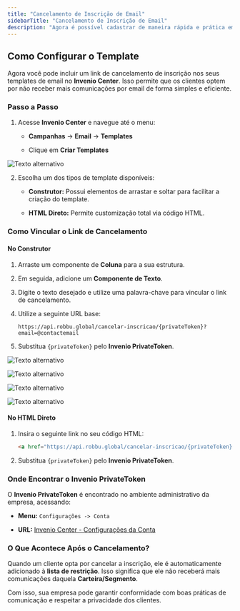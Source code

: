 ```yaml
---
title: "Cancelamento de Inscrição de Email"
sidebarTitle: "Cancelamento de Inscrição de Email"
description: "Agora é possível cadastrar de maneira rápida e prática em seus templates uma opção de cancelamento de inscrição para os clientes que não desejarem mais receber comunicações através do canal de email. ."
---
```


## Como Configurar o Template

Agora você pode incluir um link de cancelamento de inscrição nos seus templates de email no **Invenio Center**. Isso permite que os clientes optem por não receber mais comunicações por email de forma simples e eficiente.

### Passo a Passo

1. Acesse **Invenio Center** e navegue até o menu:

   * **Campanhas** → **Email** → **Templates**

   * Clique em **Criar Templates**

![Texto alternativo](https://robbublob.blob.core.windows.net/docs/Campanhas-Email-Tela.png)

2. Escolha um dos tipos de template disponíveis:

   * **Construtor:** Possui elementos de arrastar e soltar para facilitar a criação do template.

   * **HTML Direto:** Permite customização total via código HTML.

### Como Vincular o Link de Cancelamento

#### No Construtor

1. Arraste um componente de **Coluna** para a sua estrutura.

2. Em seguida, adicione um **Componente de Texto**.

3. Digite o texto desejado e utilize uma palavra-chave para vincular o link de cancelamento.

4. Utilize a seguinte URL base:

   ```
   https://api.robbu.global/cancelar-inscricao/{privateToken}?email=@contactemail
   ```

5. Substitua `{privateToken}` pelo **Invenio PrivateToken**.

![Texto alternativo](https://robbublob.blob.core.windows.net/docs/Campanhas-Email-Tela-1.png)

![Texto alternativo](https://robbublob.blob.core.windows.net/docs/Campanhas-Email-Tela-2.png)

![Texto alternativo](https://robbublob.blob.core.windows.net/docs/Campanhas-Email-Tela-3.png)

![Texto alternativo](https://robbublob.blob.core.windows.net/docs/Campanhas-Email-Tela-4.png)


#### No HTML Direto

1. Insira o seguinte link no seu código HTML:

   ```html
   <a href="https://api.robbu.global/cancelar-inscricao/{privateToken}?email=@contactemail">Cancelar Inscrição</a>
   ```

2. Substitua `{privateToken}` pelo **Invenio PrivateToken**.

### Onde Encontrar o Invenio PrivateToken

O **Invenio PrivateToken** é encontrado no ambiente administrativo da empresa, acessando:

* **Menu:** `Configurações -> Conta`

* **URL:** [Invenio Center - Configurações da Conta](https://inveniocenter.robbu.global/painel/configuracoes/conta)

### O Que Acontece Após o Cancelamento?

Quando um cliente opta por cancelar a inscrição, ele é automaticamente adicionado à **lista de restrição**. Isso significa que ele não receberá mais comunicações daquela **Carteira/Segmento**.

Com isso, sua empresa pode garantir conformidade com boas práticas de comunicação e respeitar a privacidade dos clientes.